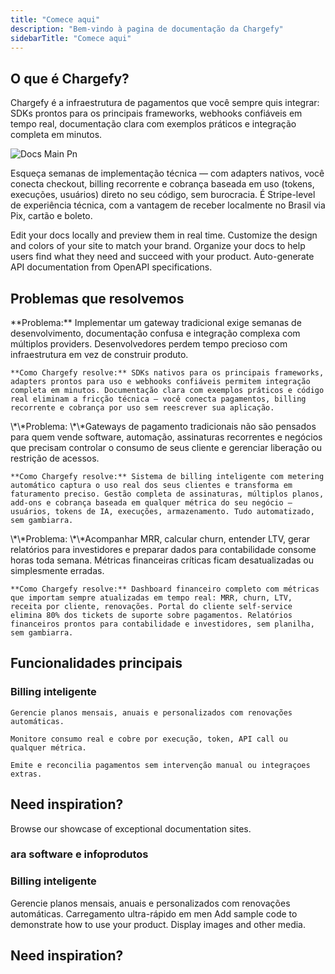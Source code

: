 ```yaml
---
title: "Comece aqui"
description: "Bem-vindo à pagina de documentação da Chargefy"
sidebarTitle: "Comece aqui"
---
```


## O que é Chargefy?

Chargefy é a infraestrutura de pagamentos que você sempre quis integrar: SDKs prontos para os principais frameworks, webhooks confiáveis em tempo real, documentação clara com exemplos práticos e integração completa em minutos.

![Docs Main Pn](/images/docs-main.png)

Esqueça semanas de implementação técnica — com adapters nativos, você conecta checkout, billing recorrente e cobrança baseada em uso (tokens, execuções, usuários) direto no seu código, sem burocracia. É Stripe-level de experiência técnica, com a vantagem de receber localmente no Brasil via Pix, cartão e boleto.

<Columns cols={2}>
  <Card title="Edit locally" icon="pen-to-square" href="/development">
    Edit your docs locally and preview them in real time.
  </Card>
  <Card title="Customize your site" icon="palette" href="/essentials/settings">
    Customize the design and colors of your site to match your brand.
  </Card>
  <Card title="Set up navigation" icon="map" href="/essentials/navigation">
    Organize your docs to help users find what they need and succeed with your product.
  </Card>
  <Card title="API documentation" icon="terminal" href="/api-reference/introduction">
    Auto-generate API documentation from OpenAPI specifications.
  </Card>
</Columns>

## Problemas que resolvemos

<AccordionGroup>
  <Accordion title="Integração de pagamentos que leva semanas">
    **Problema:** Implementar um gateway tradicional exige semanas de desenvolvimento, documentação confusa e integração complexa com múltiplos providers. Desenvolvedores perdem tempo precioso com infraestrutura em vez de construir produto.

    **Como Chargefy resolve:** SDKs nativos para os principais frameworks, adapters prontos para uso e webhooks confiáveis permitem integração completa em minutos. Documentação clara com exemplos práticos e código real eliminam a fricção técnica — você conecta pagamentos, billing recorrente e cobrança por uso sem reescrever sua aplicação.
  </Accordion>
  <Accordion title="Billing recorrente e cobrança por uso são gambiarra manual">
    \*\*Problema: \*\*Gateways de pagamento tradicionais não são pensados para quem vende software, automação, assinaturas recorrentes e negócios que precisam controlar o consumo de seus cliente e gerenciar liberação ou restrição de acessos.

    **Como Chargefy resolve:** Sistema de billing inteligente com metering automático captura o uso real dos seus clientes e transforma em faturamento preciso. Gestão completa de assinaturas, múltiplos planos, add-ons e cobrança baseada em qualquer métrica do seu negócio — usuários, tokens de IA, execuções, armazenamento. Tudo automatizado, sem gambiarra.
  </Accordion>
  <Accordion title="Gestão financeira vira planilha infinita e bagunçada">
    \*\*Problema: \*\*Acompanhar MRR, calcular churn, entender LTV, gerar relatórios para investidores e preparar dados para contabilidade consome horas toda semana. Métricas financeiras críticas ficam desatualizadas ou simplesmente erradas.

    **Como Chargefy resolve:** Dashboard financeiro completo com métricas que importam sempre atualizadas em tempo real: MRR, churn, LTV, receita por cliente, renovações. Portal do cliente self-service elimina 80% dos tickets de suporte sobre pagamentos. Relatórios financeiros prontos para contabilidade e investidores, sem planilha, sem gambiarra.
  </Accordion>
</AccordionGroup>

## Funcionalidades principais

### Billing inteligente

<Columns cols={3}>
  <Card title="Gestão de clientes, contratos e assinaturas" icon="pen-fancy">
    

    Gerencie planos mensais, anuais e personalizados com renovações automáticas.
  </Card>
  <Card title="Cobrança por consumo (usage-based)" icon="code" href="/essentials/code">
    

    Monitore consumo real e cobre por execução, token, API call ou qualquer métrica.
  </Card>
  <Card title="Faturamento automático" icon="image" href="/essentials/images">
    

    Emite e reconcilia pagamentos sem intervenção manual ou integraçoes extras.
  </Card>
</Columns>

## Need inspiration?

<Card title="See complete examples" icon="stars" href="https://mintlify.com/customers">
  Browse our showcase of exceptional documentation sites.
</Card>

### ara software e infoprodutos

### Billing inteligente

<Card title="Assinaturas recorrentes" icon="sparkles">
  Gerencie planos mensais, anuais e personalizados com renovações automáticas.
</Card>

<Columns cols={3}>
  <Card title="Performance" icon="pen-fancy">
    Carregamento ultra-rápido em men
  </Card>
  <Card title="Code samples" icon="code" href="/essentials/code">
    Add sample code to demonstrate how to use your product.
  </Card>
  <Card title="Images" icon="image" href="/essentials/images">
    Display images and other media.
  </Card>
</Columns>

## Need inspiration?